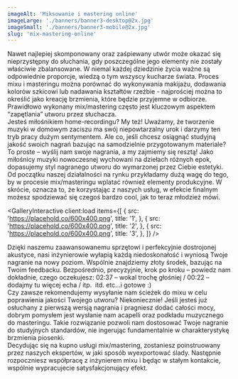 ```yaml
---
imageAlt: 'Miksowanie i mastering online'
imageLarge: './banners/banner3-desktop@2x.jpg'
imageSmall: './banners/banner3-mobile@2x.jpg'
slug: 'mix-mastering-online'
---
```



<MDSection>
  Nawet najlepiej skomponowany oraz zaśpiewany utwór może okazać się nieprzystępny do słuchania, gdy poszczególne jego elementy
  nie zostały właściwie zbalansowane. W niemal każdej dziedzinie życia ważne są odpowiednie proporcje, wiedzą o tym wszyscy
  kucharze świata. Proces mixu i masteringu można porównać do wykonywania makijażu, dodawania kolorów szkicowi lub nadawania
  kształtów rzeźbie - najprościej można to określić jako kreację brzmienia, które będzie przyjemne w odbiorze. Prawidłowo wykonany
  mix/mastering często jest kluczowym aspektem “zapętlania” utworu przez słuchacza.
  <br />
  Jesteś miłośnikiem home-recordingu? My też! Uważamy, że tworzenie muzyki w domowym zaciszu ma swój niepowtarzalny urok i darzymy
  ten tryb pracy dużym sentymentem. Ale co, jeśli chcesz osiągnąć studyjną jakość swoich nagrań bazując na samodzielnie
  przygotowanym materiale? To proste – wyślij nam swoje nagrania, a my zajmiemy się resztą!
</MDSection>

<MDSection>
  Jako miłośnicy muzyki nowoczesnej wychowani na dziełach różnych epok, dopasujemy styl nagranego utworu do wymarzonej przez
  Ciebie estetyki. Od początku naszej działalności na rynku przykładamy dużą wagę do tego, by w procesie mix/masteringu wplatać
  również elementy produkcyjne. W skrócie, oznacza to, że korzystając z naszych usług, w efekcie finalnym możesz spodziewać się
  czegoś bardzo cool, jak to teraz młodzież mówi.
</MDSection>

<GalleryInteractive
  client:load
  items={[
    {
      src: 'https://placehold.co/600x400.png',
      title: '1',
    },
    {
      src: 'https://placehold.co/600x400.png',
      title: '2',
    },
    {
      src: 'https://placehold.co/600x400.png',
      title: '3',
    },
  ]}
/>

<MDSection>
  Dzięki naszemu zaawansowanemu sprzętowi i perfekcyjnie dostrojonej akustyce, nasi inżynierowie wyłapią każdą niedoskonałość i
  wyniosą Twoje nagranie na nowy poziom. Wspólnie znajdziemy złoty środek, bazując na Twoim feedbacku. Bezpośrednio, precyzyjnie,
  krok po kroku – powiedz nam dokładnie, czego oczekujesz: 02:37 – wokal trochę głośniej / 00:22 – dodajmy tu więcej echa / itp. 
  itd. etc...i gotowe :)
  <br />
  Czy zawsze rekomendujemy wysyłanie nam ścieżek do mixu w celu poprawienia jakości Twojego utworu? Niekoniecznie! Jeśli jesteś
  już osłuchany z pierwszą wersją nagrania i pragniesz dodać całości mocy, dobrym pomysłem jest wysłanie nam acapelli oraz
  podkładu muzycznego do masteringu. Takie rozwiązanie pozwoli nam dostosować Twoje nagranie do studyjnych standardów, nie
  ingerując fundamentalnie w charakterystykę brzmienia piosenki.
  <br />
  Decydując się na kupno usługi mix/mastering, zostaniesz poinstruowany przez naszych ekspertów, w jaki sposób wyexportować ślady.
  Następnie rozpoczniesz współpracę z inżynierem mixu i będąc w stałym kontakcie, wspólnie wypracujecie satysfakcjonujący efekt.
</MDSection>

<MDSection>
  <PriceList
    content={{
      items: [
        {
          service: 'Mastering (+pakiet 2 sesji poprawkowych)',
          price: 'od 430 zł brutto*',
          key: 'Mastering (+pakiet 2 sesji poprawkowych)',
        },
        {
          service: 'Mix/mastering (+pakiet 2 sesji poprawkowych)',
          price: 'od 615 zł brutto*',
          key: 'Mix/mastering (+pakiet 2 sesji poprawkowych)',
        },
        {
          service: 'Sesja poprawkowa (od wersji nr 4 w górę)',
          price: '100 zł brutto / eksport*',
          key: 'Sesja poprawkowa (od wersji nr 4 w górę)',
        },
      ],
    }}
  />
</MDSection>
